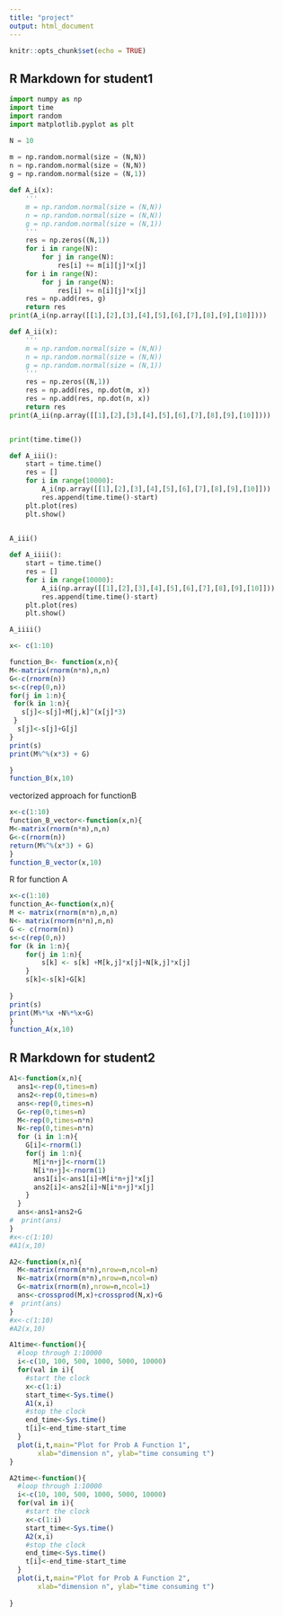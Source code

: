 ```yaml
---
title: "project"
output: html_document
---
```


```r
knitr::opts_chunk$set(echo = TRUE)
```

## R Markdown for student1
```python

import numpy as np
import time
import random
import matplotlib.pyplot as plt

N = 10
    
m = np.random.normal(size = (N,N))
n = np.random.normal(size = (N,N))
g = np.random.normal(size = (N,1))

def A_i(x):
    '''
    m = np.random.normal(size = (N,N))
    n = np.random.normal(size = (N,N))
    g = np.random.normal(size = (N,1))
    '''
    res = np.zeros((N,1))
    for i in range(N):
        for j in range(N):
            res[i] += m[i][j]*x[j]
    for i in range(N):
        for j in range(N):
            res[i] += n[i][j]*x[j]
    res = np.add(res, g)
    return res
print(A_i(np.array([[1],[2],[3],[4],[5],[6],[7],[8],[9],[10]])))

def A_ii(x):
    '''
    m = np.random.normal(size = (N,N))
    n = np.random.normal(size = (N,N))
    g = np.random.normal(size = (N,1))
    '''
    res = np.zeros((N,1))
    res = np.add(res, np.dot(m, x))
    res = np.add(res, np.dot(n, x))
    return res
print(A_ii(np.array([[1],[2],[3],[4],[5],[6],[7],[8],[9],[10]])))


print(time.time())

def A_iii():
    start = time.time()
    res = []
    for i in range(10000):
        A_i(np.array([[1],[2],[3],[4],[5],[6],[7],[8],[9],[10]]))
        res.append(time.time()-start)
    plt.plot(res)
    plt.show()
    

A_iii()

def A_iiii():
    start = time.time()
    res = []
    for i in range(10000):
        A_ii(np.array([[1],[2],[3],[4],[5],[6],[7],[8],[9],[10]]))
        res.append(time.time()-start)
    plt.plot(res)
    plt.show()

A_iiii()

```



```r
x<- c(1:10)

function_B<- function(x,n){
M<-matrix(rnorm(n*n),n,n)
G<-c(rnorm(n))
s<-c(rep(0,n))
for(j in 1:n){
 for(k in 1:n){
   s[j]<-s[j]+M[j,k]^(x[j]*3)
 }
  s[j]<-s[j]+G[j]
}
print(s)
print(M%^%(x*3) + G)

}
function_B(x,10)
```

vectorized approach for functionB
```r
x<-c(1:10)
function_B_vector<-function(x,n){
M<-matrix(rnorm(n*n),n,n)
G<-c(rnorm(n))
return(M%^%(x*3) + G)
}
function_B_vector(x,10)
```

R for function A
```r
x<-c(1:10)
function_A<-function(x,n){
M <- matrix(rnorm(n*n),n,n)
N<- matrix(rnorm(n*n),n,n)
G <- c(rnorm(n))
s<-c(rep(0,n))
for (k in 1:n){
    for(j in 1:n){
        s[k] <- s[k] +M[k,j]*x[j]+N[k,j]*x[j]
    }
    s[k]<-s[k]+G[k]
    
}
print(s)
print(M%*%x +N%*%x+G)
}
function_A(x,10)
```




## R Markdown for student2
```r
A1<-function(x,n){
  ans1<-rep(0,times=n)
  ans2<-rep(0,times=n)
  ans<-rep(0,times=n)
  G<-rep(0,times=n)
  M<-rep(0,times=n*n)
  N<-rep(0,times=n*n)
  for (i in 1:n){
    G[i]<-rnorm(1)
    for(j in 1:n){
      M[i*n+j]<-rnorm(1)
      N[i*n+j]<-rnorm(1)
      ans1[i]<-ans1[i]+M[i*n+j]*x[j]
      ans2[i]<-ans2[i]+N[i*n+j]*x[j]
    }
  }
  ans<-ans1+ans2+G
#  print(ans)
}
#x<-c(1:10)
#A1(x,10)
```


```r
A2<-function(x,n){
  M<-matrix(rnorm(n*n),nrow=n,ncol=n)
  N<-matrix(rnorm(n*n),nrow=n,ncol=n)
  G<-matrix(rnorm(n),nrow=n,ncol=1)
  ans<-crossprod(M,x)+crossprod(N,x)+G
#  print(ans)
}
#x<-c(1:10)
#A2(x,10)
```


```r
A1time<-function(){
  #loop through 1:10000
  i<-c(10, 100, 500, 1000, 5000, 10000)
  for(val in i){
    #start the clock
    x<-c(1:i)
    start_time<-Sys.time()
    A1(x,i)
    #stop the clock
    end_time<-Sys.time()
    t[i]<-end_time-start_time
  }
  plot(i,t,main="Plot for Prob A Function 1",
       xlab="dimension n", ylab="time consuming t")
}
```


```r
A2time<-function(){
  #loop through 1:10000
  i<-c(10, 100, 500, 1000, 5000, 10000)
  for(val in i){
    #start the clock
    x<-c(1:i)
    start_time<-Sys.time()
    A2(x,i)
    #stop the clock
    end_time<-Sys.time()
    t[i]<-end_time-start_time
  }
  plot(i,t,main="Plot for Prob A Function 2",
       xlab="dimension n", ylab="time consuming t")
  
}
```






